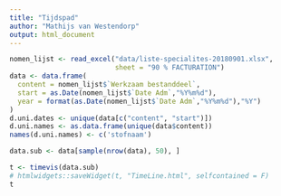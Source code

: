 ```yaml
---
title: "Tijdspad"
author: "Mathijs van Westendorp"
output: html_document
---
```


```r
nomen_lijst <- read_excel("data/liste-specialites-20180901.xlsx",
                          sheet = "90 % FACTURATION")
data <- data.frame(
  content = nomen_lijst$`Werkzaam bestanddeel`,
  start = as.Date(nomen_lijst$`Date Adm`,"%Y%m%d"),
  year = format(as.Date(nomen_lijst$`Date Adm`,"%Y%m%d"),"%Y")
)
d.uni.dates <- unique(data[c("content", "start")])
d.uni.names <- as.data.frame(unique(data$content))
names(d.uni.names) <- c('stofnaam')

data.sub <- data[sample(nrow(data), 50), ]

t <- timevis(data.sub)
# htmlwidgets::saveWidget(t, "TimeLine.html", selfcontained = F)
t
```
